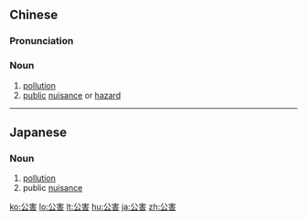 ==Chinese==
{{zh-forms}}

===Pronunciation===
{{zh-pron
|m=gōnghài
|mn=kong-hāi
|cat=n
}}

===Noun===
{{zh-noun}}

# [[pollution]]
# [[public]] [[nuisance]] or [[hazard]]

----

==Japanese==
{{ja-kanjitab|こう|がい|yomi=o}}

===Noun===
{{ja-noun|こうがい}}

# [[pollution]]
# public [[nuisance]]

[[ko:公害]]
[[lo:公害]]
[[lt:公害]]
[[hu:公害]]
[[ja:公害]]
[[zh:公害]]
